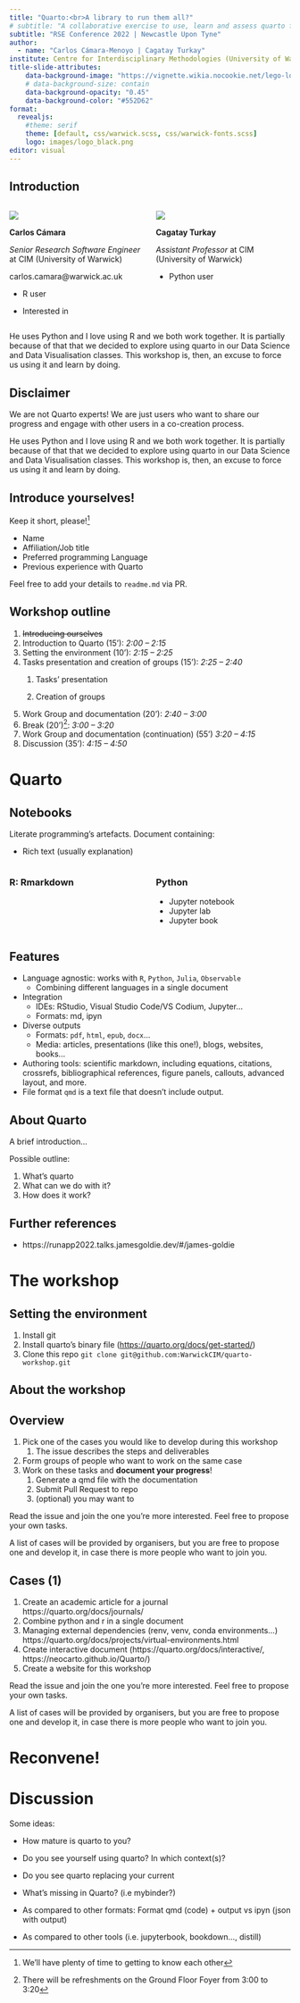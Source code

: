 ```yaml
---
title: "Quarto:<br>A library to run them all?"
# subtitle: "A collaborative exercise to use, learn and assess quarto for authoring reproducible documents in different scenarios"
subtitle: "RSE Conference 2022 | Newcastle Upon Tyne"
author: 
  - name: "Carlos Cámara-Menoyo | Cagatay Turkay"
institute: Centre for Interdisciplinary Methodologies (University of Warwick)
title-slide-attributes:
    data-background-image: "https://vignette.wikia.nocookie.net/lego-lord-of-the-rings/images/4/4c/The_One_Ring.jpg/revision/latest?cb=20130113172456"
    # data-background-size: contain
    data-background-opacity: "0.45"
    data-background-color: "#552D62"
format: 
  revealjs:
    #theme: serif
    theme: [default, css/warwick.scss, css/warwick-fonts.scss]
    logo: images/logo_black.png
editor: visual
---
```


## Introduction {.small}

::: columns
::: {.column width="50%"}
![](images/carlos.png){fig-alt="Carlos Cámara" fig-align="center"}

**Carlos Cámara**

*Senior Research Software Engineer* at CIM (University of Warwick)

carlos.camara\@warwick.ac.uk

-   R user

-   Interested in
:::

::: {.column width="50%"}
![](images/cagatay.png){fig-alt="Cagatay Turkay" fig-align="center"}

**Cagatay Turkay**

*Assistant Professor* at CIM (University of Warwick)

-   Python user
:::
:::

::: notes
He uses Python and I love using R and we both work together. It is partially because of that that we decided to explore using quarto in our Data Science and Data Visualisation classes. This workshop is, then, an excuse to force us using it and learn by doing.
:::

## Disclaimer

We are not Quarto experts! We are just users who want to share our progress and engage with other users in a co-creation process.

::: notes
He uses Python and I love using R and we both work together. It is partially because of that that we decided to explore using quarto in our Data Science and Data Visualisation classes. This workshop is, then, an excuse to force us using it and learn by doing.
:::

## Introduce yourselves! {background-color="black" background-image="https://images.unsplash.com/flagged/photo-1580139624070-910f651c1b78?ixlib=rb-1.2.1&ixid=MnwxMjA3fDB8MHxwaG90by1wYWdlfHx8fGVufDB8fHx8&auto=format&fit=crop&w=1470&q=80" background-opacity="0.65"}

Keep it short, please![^1]

[^1]: We'll have plenty of time to getting to know each other

-   Name
-   Affiliation/Job title
-   Preferred programming Language
-   Previous experience with Quarto

::: aside
Feel free to add your details to `readme.md` via PR.
:::

## Workshop outline

1.  ~~Introducing ourselves~~
2.  Introduction to Quarto (15'): _2:00 -- 2:15_
3.  Setting the environment (10'): _2:15 -- 2:25_
4.  Tasks presentation and creation of groups (15'): _2:25 -- 2:40_
    1.  Tasks' presentation

    2.  Creation of groups
5.  Work Group and documentation (20'): _2:40 -- 3:00_ 
6.  Break (20')[^break]: _3:00 -- 3:20_
7.  Work Group and documentation (continuation) (55') _3:20 -- 4:15_
8.  Discussion (35'): _4:15 -- 4:50_

[^break]: There will be refreshments on the Ground Floor Foyer from 3:00 to 3:20 

# Quarto {background-color="#2780e3"}

## Notebooks

Literate programming's artefacts.
Document containing:

* Rich text (usually explanation)

::: columns
::: {.column width="50%"}
### R: Rmarkdown



:::
::: {.column width="50%"}
### Python

* Jupyter notebook
* Jupyter lab
* Jupyter book

:::
:::



## Features

* Language agnostic: works with `R`, `Python`, `Julia`, `Observable`
  * Combining different languages in a single document
* Integration
  * IDEs: RStudio, Visual Studio Code/VS Codium, Jupyter...
  * Formats: md, ipyn
* Diverse outputs
  * Formats: `pdf`, `html`, `epub`, `docx`...
  * Media: articles, presentations (like this one!), blogs, websites, books...
* Authoring tools: scientific markdown, including equations, citations, crossrefs, bibliographical references, figure panels, callouts, advanced layout, and more.
* File format `qmd` is a text file that doesn't include output.





## About Quarto

A brief introduction...

Possible outline:

1.  What's quarto
2.  What can we do with it?
3.  How does it work?

## Further references

* https://runapp2022.talks.jamesgoldie.dev/#/james-goldie


# The workshop {background-color="#552D62"}

## Setting the environment

1. Install git
2. Install quarto's binary file (<https://quarto.org/docs/get-started/>)
3. Clone this repo `git clone git@github.com:WarwickCIM/quarto-workshop.git`


## About the workshop

## Overview

::: incremental
1.  Pick one of the cases you would like to develop during this workshop
    1. The issue describes the steps and deliverables 
2.  Form groups of people who want to work on the same case
3.  Work on these tasks and **document your progress**!
    1. Generate a qmd file with the documentation
    3. Submit Pull Request to repo
    2. (optional) you may want to
:::

Read the issue and join the one you're more interested. Feel free to propose your own tasks.

::: aside
A list of cases will be provided by organisers, but you are free to propose one and develop it, in case there is more people who want to join you.
:::
<!--#Instructions https://quarto.org/docs/presentations/revealjs/  -->

## Cases (1)

1. Create an academic article for a journal  https://quarto.org/docs/journals/
2. Combine python and r in a single document
3. Managing external dependencies (renv, venv, conda environments...) https://quarto.org/docs/projects/virtual-environments.html
2. Create interactive document (https://quarto.org/docs/interactive/, https://neocarto.github.io/Quarto/)
2. Create a website for this workshop

Read the issue and join the one you're more interested. Feel free to propose your own tasks.

::: aside
A list of cases will be provided by organisers, but you are free to propose one and develop it, in case there is more people who want to join you.
:::

## {background-color="black" background-image="https://cdn.smartlydressedgames.com/original/2X/7/73bdfa5eed7a5961444409cad426106a7658220b.jpg" background-opacity="0.85"}

# Reconvene!

# Discussion

Some ideas: 

* How mature is quarto to you?
* Do you see yourself using quarto? In which context(s)?
* Do you see quarto replacing your current 
* What's missing in Quarto? (i.e mybinder?)

* As compared to other formats: Format qmd (code) + output vs ipyn (json with output)
* As compared to other tools (i.e. jupyterbook, bookdown..., distill)
